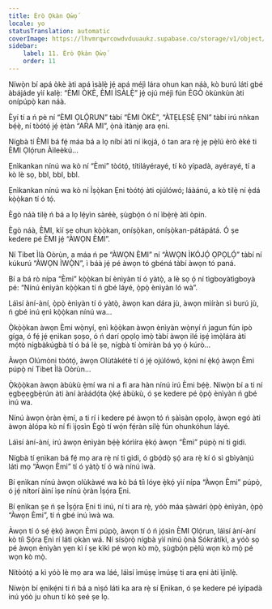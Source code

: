 ```yaml
---
title: Èrò Ọkàn Ọ̀wọ́
locale: yo
statusTranslation: automatic
coverImage: https://lhvmrqwrcowdvduuaukz.supabase.co/storage/v1/object/public/strapi-uploads/small_cover-tratado-de-psicologia-revolucionaria.webp-5e15e1cec4e0ebebcde5d7fc7565d8fd.webp
sidebar:
    label: 11. Èrò Ọkàn Ọ̀wọ́
    order: 11
---
```

Níwọ̀n bí apá òkè àti apá ìsàlẹ̀ jẹ́ apá méjì lára ohun kan náà, kò burú láti gbé àbájáde yìí kalẹ̀: “ÈMI ÒKÈ, ÈMI ÌSÀLẸ̀” jẹ́ ojú méjì fún ÈGÒ òkùnkùn àti onípúpọ̀ kan náà.

Èyí tí a ń pè ní “ÈMI ỌLỌ́RUN” tàbí “ÈMI ÒKÈ”, “ÀTẸLẸSẸ̀ ẸNI” tàbí irú nǹkan bẹ́ẹ̀, ní tòótọ́ jẹ́ ẹ̀tàn “ARA MI”, ọ̀nà ìtànjẹ ara ẹni.

Nígbà tí ÈMI bá fẹ́ máa bá a lọ níbí àti ní ìkọjá, ó tan ara rẹ̀ jẹ pẹ̀lú èrò èké ti ÈMI Ọlọ́run Àìleèkú...

Ẹnìkankan nínú wa kò ní “Èmi” tòótọ́, títiláyérayé, tí kò yípadà, ayérayé, tí a kò lè sọ, bbl, bbl, bbl.

Ẹnìkankan nínú wa kò ní Ìṣọ̀kan Ẹni tòótọ́ àti ojúlówó; láàánú, a kò tilẹ̀ ní ẹ̀dá kọ̀ọ̀kan tí ó tọ́.

Ègò náà tilẹ̀ ń bá a lọ lẹ́yìn sàréè, ṣùgbọ́n ó ní ìbẹ̀rẹ̀ àti òpin.

Ègò náà, ÈMI, kìí ṣe ohun kọ̀ọ̀kan, oníṣọ̀kan, oníṣọ̀kan-pátápátá. Ó ṣe kedere pé ÈMI jẹ́ “ÀWỌN ÈMI”.

Ní Tibet Ìlà Oòrùn, a máa ń pe “ÀWỌN ÈMI” ní “ÀWỌN ÌKÓJỌ́ ỌPỌLỌ́” tàbí ní kúkurú “ÀWỌN ÌWỌ̀N”, ì báà jẹ́ pé àwọn tó gbéná tàbí àwọn tó paná.

Bí a bá rò nípa “Èmi” kọ̀ọ̀kan bí ènìyàn tí ó yàtọ̀, a lè sọ ọ́ ní tìgboyàtìgboyà pé: “Nínú ènìyàn kọ̀ọ̀kan tí ń gbé láyé, ọ̀pọ̀ ènìyàn ló wà”.

Láìsí àní-àní, ọ̀pọ̀ ènìyàn tí ó yàtọ̀, àwọn kan dára jù, àwọn mìíràn sì burú jù, ń gbé inú ẹnì kọ̀ọ̀kan nínú wa...

Ọ̀kọ̀ọ̀kan àwọn Èmi wọ̀nyí, ẹnì kọ̀ọ̀kan àwọn ènìyàn wọ̀nyí ń jagun fún ipò gíga, ó fẹ́ jẹ́ ẹnìkan ṣoṣo, ó ń darí ọpọlọ ìmọ̀ tàbí àwọn ilé iṣẹ́ ìmọ̀lára àti mọ́tò nígbàkúgbà tí ó bá lè ṣe, nígbà tí òmíràn bá yọ ọ́ kúrò...

Àwọn Olúmòni tòótọ́, àwọn Olùtàkété tí ó jẹ́ ojúlówó, kọ́ni ní ẹ̀kọ́ àwọn Èmi púpọ̀ ní Tibet Ìlà Oòrùn...

Ọ̀kọ̀ọ̀kan àwọn àbùkù ẹ̀mí wa ni a fi ara hàn nínú irú Èmi bẹ́ẹ̀. Níwọ̀n bí a ti ní ẹgbẹẹgbẹ̀rún àti àní àràádọ́ta ọ̀kẹ́ àbùkù, ó ṣe kedere pé ọ̀pọ̀ ènìyàn ń gbé inú wa.

Nínú àwọn ọ̀ràn ẹ̀mí, a ti rí i kedere pé àwọn tó ń ṣàìsàn ọpọlọ, àwọn egó àti àwọn àlópa kò ní fi ìjọsìn Ègò tí wọ́n fẹ́ràn sílẹ̀ fún ohunkóhun láyé.

Láìsí àní-àní, irú àwọn ènìyàn bẹ́ẹ̀ kórìíra ẹ̀kọ́ àwọn “Èmi” púpọ̀ ní ti gidi.

Nígbà tí ẹnìkan bá fẹ́ mọ ara rẹ̀ ní ti gidi, ó gbọ́dọ̀ ṣọ́ ara rẹ̀ kí ó sì gbìyànjú láti mọ “Àwọn Èmi” tí ó yàtọ̀ tí ó wà nínú ìwà.

Bí ẹnìkan nínú àwọn olùkàwé wa kò bá tíì lóye ẹ̀kọ́ yìí nípa “Àwọn Èmi” púpọ̀, ó jẹ́ nítorí àìní ìṣe nínú ọ̀ràn Ìṣọ́ra Ẹni.

Bí ẹnìkan ṣe ń ṣe Ìṣọ́ra Ẹni ti inú, ní ti ara rẹ̀, yóò máa ṣàwárí ọ̀pọ̀ ènìyàn, ọ̀pọ̀ “Àwọn Èmi”, tí ń gbé inú ìwà wa.

Àwọn tí ó sẹ́ ẹ̀kọ́ àwọn Èmi púpọ̀, àwọn tí ó ń jọ́sìn ÈMI Ọlọ́run, láìsí àní-àní kò tíì Ṣọ́ra Ẹni rí láti ọkàn wá. Ní sísọ̀rọ̀ nígbà yìí nínú ọ̀nà Sókrátíkì, a yóò sọ pé àwọn ènìyàn yẹn kì í ṣe kìkì pé wọn kò mọ̀, ṣùgbọ́n pẹ̀lú wọn kò mọ̀ pé wọn kò mọ̀.

Nítòótọ́ a kì yóò lè mọ ara wa láé, láìsí ìmúṣẹ ìmúṣẹ ti ara ẹni àti ìjìnlẹ̀.

Níwọ̀n bí ẹnikẹ́ni ti ń bá a nìṣó láti ka ara rẹ̀ sí Ẹnìkan, ó ṣe kedere pé ìyípadà inú yóò ju ohun tí kò ṣeé ṣe lọ.
